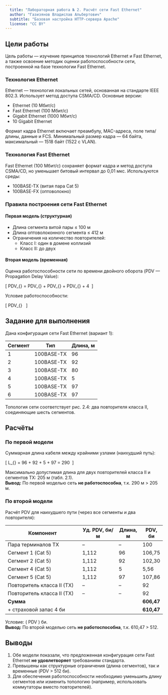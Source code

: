 ```yaml
---
  title: "Лабораторная работа № 2. Расчёт сети Fast Ethernet"
  author: "Газизянов Владислав Альбертович"
  subtitle: "Базовая настройка HTTP-сервера Apache"
  license: "CC BY"
---
```


## Цели работы

Цель работы — изучение принципов технологий Ethernet и Fast Ethernet, а также освоение методик оценки работоспособности сети, построенной на базе технологии Fast Ethernet.

### Технология Ethernet

Ethernet — технология локальных сетей, основанная на стандарте IEEE 802.3. Использует метод доступа CSMA/CD. Основные версии:

- Ethernet (10 Мбит/с)
- Fast Ethernet (100 Мбит/с)
- Gigabit Ethernet (1000 Мбит/с)
- 10 Gigabit Ethernet

Формат кадра Ethernet включает преамбулу, MAC-адреса, поле типа/длины, данные и FCS. Минимальный размер кадра — 64 байта, максимальный — 1518 байт (1522 с VLAN).

### Технология Fast Ethernet

Fast Ethernet (100 Мбит/с) сохраняет формат кадра и метод доступа CSMA/CD, но уменьшает битовый интервал до 0,01 мкс. Используются среды:

- 100BASE-TX (витая пара Cat 5)
- 100BASE-FX (оптоволокно)

### Правила построения сети Fast Ethernet

#### Первая модель (структурная)

- Длина сегмента витой пары ≤ 100 м
- Длина оптоволоконного сегмента ≤ 412 м
- Ограничения на количество повторителей:
  - Класс I: один в домене коллизий
  - Класс II: до двух

#### Вторая модель (временная)

Оценка работоспособности сети по времени двойного оборота (PDV — Propagation Delay Value):

\[
PDV_{\text{сум}} = \sum PDV_{\text{сегментов}} + PDV_{\text{терминалов}} + PDV_{\text{повторителей}} + 4\ \text{би}
\]

Условие работоспособности:

\[
PDV_{\text{сум}} \leq 512\ \text{би}
\]

## Задание для выполнения

Дана конфигурация сети Fast Ethernet (вариант 1):

| Сегмент | Тип        | Длина, м |
|---------|------------|----------|
| 1       | 100BASE-TX | 96       |
| 2       | 100BASE-TX | 92       |
| 3       | 100BASE-TX | 80       |
| 4       | 100BASE-TX | 5        |
| 5       | 100BASE-TX | 97       |
| 6       | 100BASE-TX | 97       |

Топология сети соответствует рис. 2.4: два повторителя класса II, соединяющие шесть сегментов.

## Расчёты

### По первой модели

Суммарная длина кабеля между крайними узлами (наихудший путь):

\[
L_{\text{max}} = 96 + 92 + 5 + 97 = 290\ \text{м}
\]

Максимально допустимая длина для двух повторителей класса II и сегментов TX: 205 м (табл. 2.1).  
**Вывод:** По первой моделью сеть **не работоспособна**, т.к. 290 м > 205 м.

### По второй модели

Расчёт PDV для наихудшего пути (через все сегменты и два повторителя):

| Компонент                     | Уд. PDV, би/м | Длина, м | PDV, би |
|-------------------------------|---------------|----------|---------|
| Пара терминалов TX            | –             | –        | 100     |
| Сегмент 1 (Cat 5)             | 1,112         | 96       | 106,75  |
| Сегмент 2 (Cat 5)             | 1,112         | 92       | 102,30  |
| Сегмент 4 (Cat 5)             | 1,112         | 5        | 5,56    |
| Сегмент 5 (Cat 5)             | 1,112         | 97       | 107,86  |
| Повторитель класса II (TX)    | –             | –        | 92      |
| Повторитель класса II (TX)    | –             | –        | 92      |
| **Сумма**                     |               |          | **606,47** |
| + страховой запас 4 би        |               |          | **610,47** |

Условие: \( PDV \leq 512 \) би.  
**Вывод:** По второй моделью сеть **не работоспособна**, т.к. 610,47 > 512.

## Выводы

1. Обе модели показали, что предложенная конфигурация сети Fast Ethernet **не удовлетворяет** требованиям стандарта.
2. Превышены как структурные ограничения (длина сегментов), так и временные (PDV > 512 би).
3. Для обеспечения работоспособности необходимо уменьшить длину сегментов или изменить топологию (например, использовать коммутаторы вместо повторителей).

